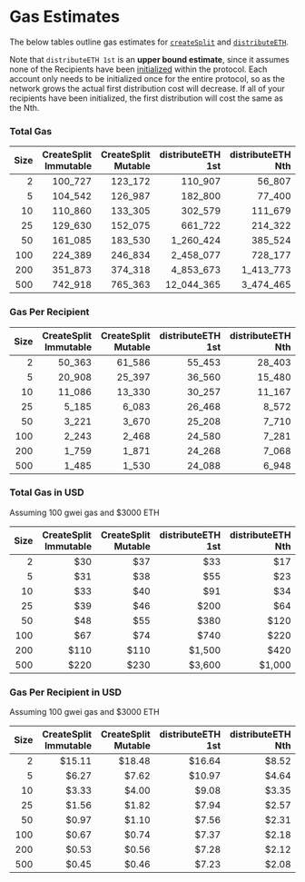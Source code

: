 # Gas Estimates

The below tables outline gas estimates for
[`createSplit`](/natspec/SplitMain#createsplit) and
[`distributeETH`](/natspec/SplitMain#distributeeth).

Note that `distributeETH 1st` is an **upper bound estimate**, since it assumes
none of the Recipients have been
[initialized](https://ethereum.org/en/developers/docs/smart-contracts/anatomy/#storage)
within the protocol. Each account only needs to be initialized once for the
entire protocol, so as the network grows the actual first distribution cost will
decrease. If all of your recipients have been initialized, the first distribution will
cost the same as the Nth.

### Total Gas

  <div style={{ paddingTop: '1rem', fontFamily: 'monospace', fontSize: '15px' }}>

| Size | CreateSplit Immutable | CreateSplit Mutable | distributeETH 1st | distributeETH Nth |
| ---: | --------------------: | ------------------: | ------------------: | ------------------: |
|    2 |               100_727 |             123_172 |             110_907 |              56_807 |
|    5 |               104_542 |             126_987 |             182_800 |              77_400 |
|   10 |               110_860 |             133_305 |             302_579 |             111_679 |
|   25 |               129_630 |             152_075 |             661_722 |             214_322 |
|   50 |               161_085 |             183_530 |           1_260_424 |             385_524 |
|  100 |               224_389 |             246_834 |           2_458_077 |             728_177 |
|  200 |               351_873 |             374_318 |           4_853_673 |           1_413_773 |
|  500 |               742_918 |             765_363 |          12_044_365 |           3_474_465 |

  </div>

### Gas Per Recipient

<div style={{ paddingTop: '1rem', fontFamily: 'monospace', fontSize: '15px' }}>

| Size | CreateSplit Immutable | CreateSplit Mutable | distributeETH 1st | distributeETH Nth |
| ---: | --------------------: | ------------------: | ------------------: | ------------------: |
|    2 |                50_363 |              61_586 |              55_453 |              28_403 |
|    5 |                20_908 |              25_397 |              36_560 |              15_480 |
|   10 |                11_086 |              13_330 |              30_257 |              11_167 |
|   25 |                 5_185 |               6_083 |              26_468 |               8_572 |
|   50 |                 3_221 |               3_670 |              25_208 |               7_710 |
|  100 |                 2_243 |               2_468 |              24_580 |               7_281 |
|  200 |                 1_759 |               1_871 |              24_268 |               7_068 |
|  500 |                 1_485 |               1_530 |              24_088 |               6_948 |

</div>

### Total Gas in USD

Assuming 100 gwei gas and $3000 ETH

<div style={{ paddingTop: '1rem', fontFamily: 'monospace', fontSize: '15px' }}>

| Size | CreateSplit Immutable | CreateSplit Mutable | distributeETH 1st | distributeETH Nth |
| ---: | --------------------: | ------------------: | ------------------: | ------------------: |
|    2 |                   $30 |                 $37 |                 $33 |                 $17 |
|    5 |                   $31 |                 $38 |                 $55 |                 $23 |
|   10 |                   $33 |                 $40 |                 $91 |                 $34 |
|   25 |                   $39 |                 $46 |                $200 |                 $64 |
|   50 |                   $48 |                 $55 |                $380 |                $120 |
|  100 |                   $67 |                 $74 |                $740 |                $220 |
|  200 |                  $110 |                $110 |              $1,500 |                $420 |
|  500 |                  $220 |                $230 |              $3,600 |              $1,000 |

</div>

### Gas Per Recipient in USD

Assuming 100 gwei gas and $3000 ETH

<div style={{ paddingTop: '1rem', fontFamily: 'monospace', fontSize: '15px' }}>

| Size | CreateSplit Immutable | CreateSplit Mutable | distributeETH 1st | distributeETH Nth |
| ---: | --------------------: | ------------------: | ------------------: | ------------------: |
|    2 |                $15.11 |              $18.48 |              $16.64 |               $8.52 |
|    5 |                 $6.27 |               $7.62 |              $10.97 |               $4.64 |
|   10 |                 $3.33 |               $4.00 |               $9.08 |               $3.35 |
|   25 |                 $1.56 |               $1.82 |               $7.94 |               $2.57 |
|   50 |                 $0.97 |               $1.10 |               $7.56 |               $2.31 |
|  100 |                 $0.67 |               $0.74 |               $7.37 |               $2.18 |
|  200 |                 $0.53 |               $0.56 |               $7.28 |               $2.12 |
|  500 |                 $0.45 |               $0.46 |               $7.23 |               $2.08 |

</div>
